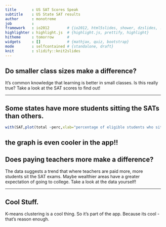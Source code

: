 ```yaml
---
title       : US SAT Scores Speak
subtitle    : US State SAT results 
author      : monotreme
job         : 
framework   : io2012        # {io2012, html5slides, shower, dzslides, ...}
highlighter : highlight.js  # {highlight.js, prettify, highlight}
hitheme     : tomorrow      # 
widgets     : []            # {mathjax, quiz, bootstrap}
mode        : selfcontained # {standalone, draft}
knit        : slidify::knit2slides
---
```



## Do smaller class sizes make a difference?
It's common knowledge that learning is better in small classes.  Is this really true? Take a look at the SAT scores to find out!

---

## Some states have more students sitting the SATs than others.

```r
with(SAT,plot(total ~perc,xlab="percentage of eligible students who sit the SAT exams",ylab="Combinded verbal and math SAT score."))
```
the graph is even cooler in the app!!
---
## Does paying teachers more make a difference?
The data suggests a trend that where teachers are paid more, more students sit the SAT exams. Maybe wealthier areas have a greater expectation of going to college.  Take a look at the data yourself! 

---
## Cool Stuff.
K-means clustering is a cool thing.  So it's part of the app.  Because its cool - that's reason enough.



